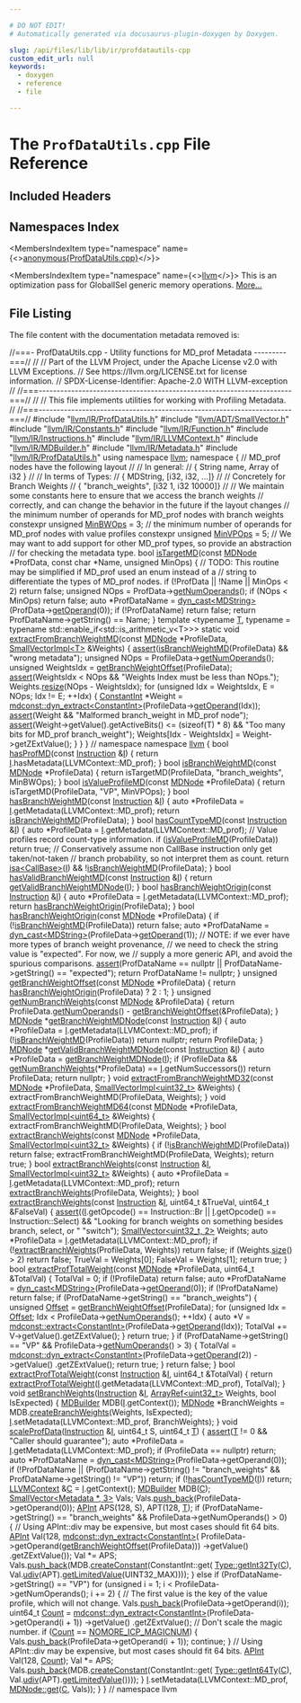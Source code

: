 ```yaml
---

# DO NOT EDIT!
# Automatically generated via docusaurus-plugin-doxygen by Doxygen.

slug: /api/files/lib/lib/ir/profdatautils-cpp
custom_edit_url: null
keywords:
  - doxygen
  - reference
  - file

---
```





# The `ProfDataUtils.cpp` File Reference

<DoxygenPage pluginConfig={pluginConfig}>



## Included Headers

<IncludesList>
<IncludesListItem
  filePath="llvm/IR/ProfDataUtils.h"
  permalink="/docs/api/files/include/include/llvm/include/llvm/ir/profdatautils-h"
  isLocal="true" />
<IncludesListItem
  filePath="llvm/ADT/SmallVector.h"
  permalink="/docs/api/files/include/include/llvm/include/llvm/adt/smallvector-h"
  isLocal="true" />
<IncludesListItem
  filePath="llvm/IR/Constants.h"
  permalink="/docs/api/files/include/include/llvm/include/llvm/ir/constants-h"
  isLocal="true" />
<IncludesListItem
  filePath="llvm/IR/Function.h"
  permalink="/docs/api/files/include/include/llvm/include/llvm/ir/function-h"
  isLocal="true" />
<IncludesListItem
  filePath="llvm/IR/Instructions.h"
  permalink="/docs/api/files/include/include/llvm/include/llvm/ir/instructions-h"
  isLocal="true" />
<IncludesListItem
  filePath="llvm/IR/LLVMContext.h"
  permalink="/docs/api/files/include/include/llvm/include/llvm/ir/llvmcontext-h"
  isLocal="true" />
<IncludesListItem
  filePath="llvm/IR/MDBuilder.h"
  permalink="/docs/api/files/include/include/llvm/include/llvm/ir/mdbuilder-h"
  isLocal="true" />
<IncludesListItem
  filePath="llvm/IR/Metadata.h"
  permalink="/docs/api/files/include/include/llvm/include/llvm/ir/metadata-h"
  isLocal="true" />
</IncludesList>

## Namespaces Index

<MembersIndex>

<MembersIndexItem
  type="namespace"
  name={<><a href="/docs/api/namespaces/anonymous-profdatautils-cpp-">anonymous&#123;ProfDataUtils.cpp&#125;</a></>}>
</MembersIndexItem>

<MembersIndexItem
  type="namespace"
  name={<><a href="/docs/api/namespaces/llvm">llvm</a></>}>
This is an optimization pass for GlobalISel generic memory operations. <a href="/docs/api/namespaces/llvm/#details">More...</a>
</MembersIndexItem>

</MembersIndex>


## File Listing

The file content with the documentation metadata removed is:

<ProgramListing>

<Link id="l00001" /><CodeLine lineNumber="1"><Highlight kind="comment">//===- ProfDataUtils.cpp - Utility functions for MD&#95;prof Metadata ---------===//</Highlight><Highlight kind="normal"></Highlight></CodeLine>
<Link id="l00002" /><CodeLine lineNumber="2"><Highlight kind="normal"></Highlight><Highlight kind="comment">//</Highlight><Highlight kind="normal"></Highlight></CodeLine>
<Link id="l00003" /><CodeLine lineNumber="3"><Highlight kind="normal"></Highlight><Highlight kind="comment">// Part of the LLVM Project, under the Apache License v2.0 with LLVM Exceptions.</Highlight><Highlight kind="normal"></Highlight></CodeLine>
<Link id="l00004" /><CodeLine lineNumber="4"><Highlight kind="normal"></Highlight><Highlight kind="comment">// See https://llvm.org/LICENSE.txt for license information.</Highlight><Highlight kind="normal"></Highlight></CodeLine>
<Link id="l00005" /><CodeLine lineNumber="5"><Highlight kind="normal"></Highlight><Highlight kind="comment">// SPDX-License-Identifier: Apache-2.0 WITH LLVM-exception</Highlight><Highlight kind="normal"></Highlight></CodeLine>
<Link id="l00006" /><CodeLine lineNumber="6"><Highlight kind="normal"></Highlight><Highlight kind="comment">//</Highlight><Highlight kind="normal"></Highlight></CodeLine>
<Link id="l00007" /><CodeLine lineNumber="7"><Highlight kind="normal"></Highlight><Highlight kind="comment">//===----------------------------------------------------------------------===//</Highlight><Highlight kind="normal"></Highlight></CodeLine>
<Link id="l00008" /><CodeLine lineNumber="8"><Highlight kind="normal"></Highlight><Highlight kind="comment">//</Highlight><Highlight kind="normal"></Highlight></CodeLine>
<Link id="l00009" /><CodeLine lineNumber="9"><Highlight kind="normal"></Highlight><Highlight kind="comment">// This file implements utilities for working with Profiling Metadata.</Highlight><Highlight kind="normal"></Highlight></CodeLine>
<Link id="l00010" /><CodeLine lineNumber="10"><Highlight kind="normal"></Highlight><Highlight kind="comment">//</Highlight><Highlight kind="normal"></Highlight></CodeLine>
<Link id="l00011" /><CodeLine lineNumber="11"><Highlight kind="normal"></Highlight><Highlight kind="comment">//===----------------------------------------------------------------------===//</Highlight><Highlight kind="normal"></Highlight></CodeLine>
<Link id="l00012" /><CodeLine lineNumber="12"><Highlight kind="normal"></Highlight></CodeLine>
<Link id="l00013" /><CodeLine lineNumber="13"><Highlight kind="normal"></Highlight><Highlight kind="preprocessor">#include &quot;<a href="/docs/api/files/include/include/llvm/include/llvm/ir/profdatautils-h">llvm/IR/ProfDataUtils.h</a>&quot;</Highlight><Highlight kind="normal"></Highlight></CodeLine>
<Link id="l00014" /><CodeLine lineNumber="14"><Highlight kind="normal"></Highlight><Highlight kind="preprocessor">#include &quot;<a href="/docs/api/files/include/include/llvm/include/llvm/adt/smallvector-h">llvm/ADT/SmallVector.h</a>&quot;</Highlight><Highlight kind="normal"></Highlight></CodeLine>
<Link id="l00015" /><CodeLine lineNumber="15"><Highlight kind="normal"></Highlight><Highlight kind="preprocessor">#include &quot;<a href="/docs/api/files/include/include/llvm/include/llvm/ir/constants-h">llvm/IR/Constants.h</a>&quot;</Highlight><Highlight kind="normal"></Highlight></CodeLine>
<Link id="l00016" /><CodeLine lineNumber="16"><Highlight kind="normal"></Highlight><Highlight kind="preprocessor">#include &quot;<a href="/docs/api/files/include/include/llvm/include/llvm/ir/function-h">llvm/IR/Function.h</a>&quot;</Highlight><Highlight kind="normal"></Highlight></CodeLine>
<Link id="l00017" /><CodeLine lineNumber="17"><Highlight kind="normal"></Highlight><Highlight kind="preprocessor">#include &quot;<a href="/docs/api/files/include/include/llvm/include/llvm/ir/instructions-h">llvm/IR/Instructions.h</a>&quot;</Highlight><Highlight kind="normal"></Highlight></CodeLine>
<Link id="l00018" /><CodeLine lineNumber="18"><Highlight kind="normal"></Highlight><Highlight kind="preprocessor">#include &quot;<a href="/docs/api/files/include/include/llvm/include/llvm/ir/llvmcontext-h">llvm/IR/LLVMContext.h</a>&quot;</Highlight><Highlight kind="normal"></Highlight></CodeLine>
<Link id="l00019" /><CodeLine lineNumber="19"><Highlight kind="normal"></Highlight><Highlight kind="preprocessor">#include &quot;<a href="/docs/api/files/include/include/llvm/include/llvm/ir/mdbuilder-h">llvm/IR/MDBuilder.h</a>&quot;</Highlight><Highlight kind="normal"></Highlight></CodeLine>
<Link id="l00020" /><CodeLine lineNumber="20"><Highlight kind="normal"></Highlight><Highlight kind="preprocessor">#include &quot;<a href="/docs/api/files/include/include/llvm/include/llvm/ir/metadata-h">llvm/IR/Metadata.h</a>&quot;</Highlight><Highlight kind="normal"></Highlight></CodeLine>
<Link id="l00021" /><CodeLine lineNumber="21"><Highlight kind="normal"></Highlight><Highlight kind="preprocessor">#include &quot;<a href="/docs/api/files/include/include/llvm/include/llvm/ir/profdatautils-h">llvm/IR/ProfDataUtils.h</a>&quot;</Highlight><Highlight kind="normal"></Highlight></CodeLine>
<Link id="l00022" /><CodeLine lineNumber="22"><Highlight kind="normal"></Highlight></CodeLine>
<Link id="l00023" /><CodeLine lineNumber="23"><Highlight kind="normal"></Highlight><Highlight kind="keyword">using namespace </Highlight><Highlight kind="normal"><a href="/docs/api/namespaces/llvm">llvm</a>;</Highlight></CodeLine>
<Link id="l00024" /><CodeLine lineNumber="24"><Highlight kind="normal"></Highlight></CodeLine>
<Link id="l00025" /><CodeLine lineNumber="25" lineLink="/docs/api/namespaces/anonymous-profdatautils-cpp-"><Highlight kind="normal"></Highlight><Highlight kind="keyword">namespace </Highlight><Highlight kind="normal">&#123;</Highlight></CodeLine>
<Link id="l00026" /><CodeLine lineNumber="26"><Highlight kind="normal"></Highlight></CodeLine>
<Link id="l00027" /><CodeLine lineNumber="27"><Highlight kind="normal"></Highlight><Highlight kind="comment">// MD&#95;prof nodes have the following layout</Highlight><Highlight kind="normal"></Highlight></CodeLine>
<Link id="l00028" /><CodeLine lineNumber="28"><Highlight kind="normal"></Highlight><Highlight kind="comment">//</Highlight><Highlight kind="normal"></Highlight></CodeLine>
<Link id="l00029" /><CodeLine lineNumber="29"><Highlight kind="normal"></Highlight><Highlight kind="comment">// In general:</Highlight><Highlight kind="normal"></Highlight></CodeLine>
<Link id="l00030" /><CodeLine lineNumber="30"><Highlight kind="normal"></Highlight><Highlight kind="comment">// &#123; String name,         Array of i32   &#125;</Highlight><Highlight kind="normal"></Highlight></CodeLine>
<Link id="l00031" /><CodeLine lineNumber="31"><Highlight kind="normal"></Highlight><Highlight kind="comment">//</Highlight><Highlight kind="normal"></Highlight></CodeLine>
<Link id="l00032" /><CodeLine lineNumber="32"><Highlight kind="normal"></Highlight><Highlight kind="comment">// In terms of Types:</Highlight><Highlight kind="normal"></Highlight></CodeLine>
<Link id="l00033" /><CodeLine lineNumber="33"><Highlight kind="normal"></Highlight><Highlight kind="comment">// &#123; MDString,            &#91;i32, i32, ...&#93;&#125;</Highlight><Highlight kind="normal"></Highlight></CodeLine>
<Link id="l00034" /><CodeLine lineNumber="34"><Highlight kind="normal"></Highlight><Highlight kind="comment">//</Highlight><Highlight kind="normal"></Highlight></CodeLine>
<Link id="l00035" /><CodeLine lineNumber="35"><Highlight kind="normal"></Highlight><Highlight kind="comment">// Concretely for Branch Weights</Highlight><Highlight kind="normal"></Highlight></CodeLine>
<Link id="l00036" /><CodeLine lineNumber="36"><Highlight kind="normal"></Highlight><Highlight kind="comment">// &#123; &quot;branch&#95;weights&quot;,    &#91;i32 1, i32 10000&#93;&#125;</Highlight><Highlight kind="normal"></Highlight></CodeLine>
<Link id="l00037" /><CodeLine lineNumber="37"><Highlight kind="normal"></Highlight><Highlight kind="comment">//</Highlight><Highlight kind="normal"></Highlight></CodeLine>
<Link id="l00038" /><CodeLine lineNumber="38"><Highlight kind="normal"></Highlight><Highlight kind="comment">// We maintain some constants here to ensure that we access the branch weights</Highlight><Highlight kind="normal"></Highlight></CodeLine>
<Link id="l00039" /><CodeLine lineNumber="39"><Highlight kind="normal"></Highlight><Highlight kind="comment">// correctly, and can change the behavior in the future if the layout changes</Highlight><Highlight kind="normal"></Highlight></CodeLine>
<Link id="l00040" /><CodeLine lineNumber="40"><Highlight kind="normal"></Highlight></CodeLine>
<Link id="l00041" /><CodeLine lineNumber="41"><Highlight kind="normal"></Highlight><Highlight kind="comment">// the minimum number of operands for MD&#95;prof nodes with branch weights</Highlight><Highlight kind="normal"></Highlight></CodeLine>
<Link id="l00042" /><CodeLine lineNumber="42" lineLink="/docs/api/namespaces/anonymous-profdatautils-cpp-/#a69685b5bc0d5f83ece82cc0f14f98c3d"><Highlight kind="normal"></Highlight><Highlight kind="keyword">constexpr</Highlight><Highlight kind="normal"> </Highlight><Highlight kind="keywordtype">unsigned</Highlight><Highlight kind="normal"> <a href="/docs/api/namespaces/anonymous-profdatautils-cpp-/#a69685b5bc0d5f83ece82cc0f14f98c3d">MinBWOps</a> = 3;</Highlight></CodeLine>
<Link id="l00043" /><CodeLine lineNumber="43"><Highlight kind="normal"></Highlight></CodeLine>
<Link id="l00044" /><CodeLine lineNumber="44"><Highlight kind="normal"></Highlight><Highlight kind="comment">// the minimum number of operands for MD&#95;prof nodes with value profiles</Highlight><Highlight kind="normal"></Highlight></CodeLine>
<Link id="l00045" /><CodeLine lineNumber="45" lineLink="/docs/api/namespaces/anonymous-profdatautils-cpp-/#ad847e85368d4e2f0c8f80e93022613df"><Highlight kind="normal"></Highlight><Highlight kind="keyword">constexpr</Highlight><Highlight kind="normal"> </Highlight><Highlight kind="keywordtype">unsigned</Highlight><Highlight kind="normal"> <a href="/docs/api/namespaces/anonymous-profdatautils-cpp-/#ad847e85368d4e2f0c8f80e93022613df">MinVPOps</a> = 5;</Highlight></CodeLine>
<Link id="l00046" /><CodeLine lineNumber="46"><Highlight kind="normal"></Highlight></CodeLine>
<Link id="l00047" /><CodeLine lineNumber="47"><Highlight kind="normal"></Highlight><Highlight kind="comment">// We may want to add support for other MD&#95;prof types, so provide an abstraction</Highlight><Highlight kind="normal"></Highlight></CodeLine>
<Link id="l00048" /><CodeLine lineNumber="48"><Highlight kind="normal"></Highlight><Highlight kind="comment">// for checking the metadata type.</Highlight><Highlight kind="normal"></Highlight></CodeLine>
<Link id="l00049" /><CodeLine lineNumber="49" lineLink="/docs/api/namespaces/anonymous-profdatautils-cpp-/#a4165ad643e7321af612edeab1eb482c5"><Highlight kind="normal"></Highlight><Highlight kind="keywordtype">bool</Highlight><Highlight kind="normal"> <a href="/docs/api/namespaces/anonymous-profdatautils-cpp-/#a4165ad643e7321af612edeab1eb482c5">isTargetMD</a>(</Highlight><Highlight kind="keyword">const</Highlight><Highlight kind="normal"> <a href="/docs/api/classes/llvm/mdnode">MDNode</a> &#42;ProfData, </Highlight><Highlight kind="keyword">const</Highlight><Highlight kind="normal"> </Highlight><Highlight kind="keywordtype">char</Highlight><Highlight kind="normal"> &#42;Name, </Highlight><Highlight kind="keywordtype">unsigned</Highlight><Highlight kind="normal"> MinOps) &#123;</Highlight></CodeLine>
<Link id="l00050" /><CodeLine lineNumber="50"><Highlight kind="normal">  </Highlight><Highlight kind="comment">// TODO: This routine may be simplified if MD&#95;prof used an enum instead of a</Highlight><Highlight kind="normal"></Highlight></CodeLine>
<Link id="l00051" /><CodeLine lineNumber="51"><Highlight kind="normal">  </Highlight><Highlight kind="comment">// string to differentiate the types of MD&#95;prof nodes.</Highlight><Highlight kind="normal"></Highlight></CodeLine>
<Link id="l00052" /><CodeLine lineNumber="52"><Highlight kind="normal">  </Highlight><Highlight kind="keywordflow">if</Highlight><Highlight kind="normal"> (!ProfData || !Name || MinOps &lt; 2)</Highlight></CodeLine>
<Link id="l00053" /><CodeLine lineNumber="53"><Highlight kind="normal">    </Highlight><Highlight kind="keywordflow">return</Highlight><Highlight kind="normal"> </Highlight><Highlight kind="keyword">false</Highlight><Highlight kind="normal">;</Highlight></CodeLine>
<Link id="l00054" /><CodeLine lineNumber="54"><Highlight kind="normal"></Highlight></CodeLine>
<Link id="l00055" /><CodeLine lineNumber="55"><Highlight kind="normal">  </Highlight><Highlight kind="keywordtype">unsigned</Highlight><Highlight kind="normal"> NOps = ProfData-&gt;<a href="/docs/api/classes/llvm/mdnode/#aa4068e37ec583962685e3567dc102ae5">getNumOperands</a>();</Highlight></CodeLine>
<Link id="l00056" /><CodeLine lineNumber="56"><Highlight kind="normal">  </Highlight><Highlight kind="keywordflow">if</Highlight><Highlight kind="normal"> (NOps &lt; MinOps)</Highlight></CodeLine>
<Link id="l00057" /><CodeLine lineNumber="57"><Highlight kind="normal">    </Highlight><Highlight kind="keywordflow">return</Highlight><Highlight kind="normal"> </Highlight><Highlight kind="keyword">false</Highlight><Highlight kind="normal">;</Highlight></CodeLine>
<Link id="l00058" /><CodeLine lineNumber="58"><Highlight kind="normal"></Highlight></CodeLine>
<Link id="l00059" /><CodeLine lineNumber="59"><Highlight kind="normal">  </Highlight><Highlight kind="keyword">auto</Highlight><Highlight kind="normal"> &#42;ProfDataName = <a href="/docs/api/namespaces/llvm/#a22eeee01734061ac1b31ccd994c49eef">dyn&#95;cast&lt;MDString&gt;</a>(ProfData-&gt;<a href="/docs/api/classes/llvm/mdnode/#a42409838a49255a3770da1469872f20b">getOperand</a>(0));</Highlight></CodeLine>
<Link id="l00060" /><CodeLine lineNumber="60"><Highlight kind="normal">  </Highlight><Highlight kind="keywordflow">if</Highlight><Highlight kind="normal"> (!ProfDataName)</Highlight></CodeLine>
<Link id="l00061" /><CodeLine lineNumber="61"><Highlight kind="normal">    </Highlight><Highlight kind="keywordflow">return</Highlight><Highlight kind="normal"> </Highlight><Highlight kind="keyword">false</Highlight><Highlight kind="normal">;</Highlight></CodeLine>
<Link id="l00062" /><CodeLine lineNumber="62"><Highlight kind="normal"></Highlight></CodeLine>
<Link id="l00063" /><CodeLine lineNumber="63"><Highlight kind="normal">  </Highlight><Highlight kind="keywordflow">return</Highlight><Highlight kind="normal"> ProfDataName-&gt;getString() == Name;</Highlight></CodeLine>
<Link id="l00064" /><CodeLine lineNumber="64"><Highlight kind="normal">&#125;</Highlight></CodeLine>
<Link id="l00065" /><CodeLine lineNumber="65"><Highlight kind="normal"></Highlight></CodeLine>
<Link id="l00066" /><CodeLine lineNumber="66"><Highlight kind="normal"></Highlight><Highlight kind="keyword">template</Highlight><Highlight kind="normal"> &lt;</Highlight><Highlight kind="keyword">typename</Highlight><Highlight kind="normal"> <a href="/docs/api/files/lib/lib/target/lib/target/mips/mips16isellowering-cpp/#a0acb682b8260ab1c60b918599864e2e5">T</a>,</Highlight></CodeLine>
<Link id="l00067" /><CodeLine lineNumber="67"><Highlight kind="normal">          </Highlight><Highlight kind="keyword">typename</Highlight><Highlight kind="normal"> = </Highlight><Highlight kind="keyword">typename</Highlight><Highlight kind="normal"> std::enable&#95;if&lt;std::is&#95;arithmetic&#95;v&lt;T&gt;&gt;&gt;</Highlight></CodeLine>
<Link id="l00068" /><CodeLine lineNumber="68" lineLink="/docs/api/namespaces/anonymous-profdatautils-cpp-/#ab93f9a286fcf61c8d72594caa6aa7ddc"><Highlight kind="normal"></Highlight><Highlight kind="keyword">static</Highlight><Highlight kind="normal"> </Highlight><Highlight kind="keywordtype">void</Highlight><Highlight kind="normal"> <a href="/docs/api/namespaces/anonymous-profdatautils-cpp-/#ab93f9a286fcf61c8d72594caa6aa7ddc">extractFromBranchWeightMD</a>(</Highlight><Highlight kind="keyword">const</Highlight><Highlight kind="normal"> <a href="/docs/api/classes/llvm/mdnode">MDNode</a> &#42;ProfileData,</Highlight></CodeLine>
<Link id="l00069" /><CodeLine lineNumber="69"><Highlight kind="normal">                                      <a href="/docs/api/classes/llvm/smallvectorimpl">SmallVectorImpl&lt;T&gt;</a> &amp;Weights) &#123;</Highlight></CodeLine>
<Link id="l00070" /><CodeLine lineNumber="70"><Highlight kind="normal">  <a href="/docs/api/files/lib/lib/target/lib/target/amdgpu/silowercontrolflow-cpp/#a4868c5d81c5ccc98c47aeab6244346a0">assert</a>(<a href="/docs/api/namespaces/llvm/#a22a8d67378bdf609c775adf92488b659">isBranchWeightMD</a>(ProfileData) &amp;&amp; </Highlight><Highlight kind="stringliteral">&quot;wrong metadata&quot;</Highlight><Highlight kind="normal">);</Highlight></CodeLine>
<Link id="l00071" /><CodeLine lineNumber="71"><Highlight kind="normal"></Highlight></CodeLine>
<Link id="l00072" /><CodeLine lineNumber="72"><Highlight kind="normal">  </Highlight><Highlight kind="keywordtype">unsigned</Highlight><Highlight kind="normal"> NOps = ProfileData-&gt;<a href="/docs/api/classes/llvm/mdnode/#aa4068e37ec583962685e3567dc102ae5">getNumOperands</a>();</Highlight></CodeLine>
<Link id="l00073" /><CodeLine lineNumber="73"><Highlight kind="normal">  </Highlight><Highlight kind="keywordtype">unsigned</Highlight><Highlight kind="normal"> WeightsIdx = <a href="/docs/api/namespaces/llvm/#a190b7828e6a82c286f4cc4b276386eb9">getBranchWeightOffset</a>(ProfileData);</Highlight></CodeLine>
<Link id="l00074" /><CodeLine lineNumber="74"><Highlight kind="normal">  <a href="/docs/api/files/lib/lib/target/lib/target/amdgpu/silowercontrolflow-cpp/#a4868c5d81c5ccc98c47aeab6244346a0">assert</a>(WeightsIdx &lt; NOps &amp;&amp; </Highlight><Highlight kind="stringliteral">&quot;Weights Index must be less than NOps.&quot;</Highlight><Highlight kind="normal">);</Highlight></CodeLine>
<Link id="l00075" /><CodeLine lineNumber="75"><Highlight kind="normal">  Weights.<a href="/docs/api/classes/llvm/smallvectorimpl/#ad0b3d8447f88377b62d9c019f3c4e118">resize</a>(NOps - WeightsIdx);</Highlight></CodeLine>
<Link id="l00076" /><CodeLine lineNumber="76"><Highlight kind="normal"></Highlight></CodeLine>
<Link id="l00077" /><CodeLine lineNumber="77"><Highlight kind="normal">  </Highlight><Highlight kind="keywordflow">for</Highlight><Highlight kind="normal"> (</Highlight><Highlight kind="keywordtype">unsigned</Highlight><Highlight kind="normal"> Idx = WeightsIdx, E = NOps; Idx != E; ++Idx) &#123;</Highlight></CodeLine>
<Link id="l00078" /><CodeLine lineNumber="78"><Highlight kind="normal">    <a href="/docs/api/classes/llvm/constantint">ConstantInt</a> &#42;Weight =</Highlight></CodeLine>
<Link id="l00079" /><CodeLine lineNumber="79"><Highlight kind="normal">        <a href="/docs/api/namespaces/llvm/mdconst/#ad7ca5290dc5789cbeae763690e6edccf">mdconst::dyn&#95;extract&lt;ConstantInt&gt;</a>(ProfileData-&gt;<a href="/docs/api/classes/llvm/mdnode/#a42409838a49255a3770da1469872f20b">getOperand</a>(Idx));</Highlight></CodeLine>
<Link id="l00080" /><CodeLine lineNumber="80"><Highlight kind="normal">    <a href="/docs/api/files/lib/lib/target/lib/target/amdgpu/silowercontrolflow-cpp/#a4868c5d81c5ccc98c47aeab6244346a0">assert</a>(Weight &amp;&amp; </Highlight><Highlight kind="stringliteral">&quot;Malformed branch&#95;weight in MD&#95;prof node&quot;</Highlight><Highlight kind="normal">);</Highlight></CodeLine>
<Link id="l00081" /><CodeLine lineNumber="81"><Highlight kind="normal">    <a href="/docs/api/files/lib/lib/target/lib/target/amdgpu/silowercontrolflow-cpp/#a4868c5d81c5ccc98c47aeab6244346a0">assert</a>(Weight-&gt;getValue().getActiveBits() &lt;= (</Highlight><Highlight kind="keyword">sizeof</Highlight><Highlight kind="normal">(T) &#42; 8) &amp;&amp;</Highlight></CodeLine>
<Link id="l00082" /><CodeLine lineNumber="82"><Highlight kind="normal">           </Highlight><Highlight kind="stringliteral">&quot;Too many bits for MD&#95;prof branch&#95;weight&quot;</Highlight><Highlight kind="normal">);</Highlight></CodeLine>
<Link id="l00083" /><CodeLine lineNumber="83"><Highlight kind="normal">    Weights&#91;Idx - WeightsIdx&#93; = Weight-&gt;getZExtValue();</Highlight></CodeLine>
<Link id="l00084" /><CodeLine lineNumber="84"><Highlight kind="normal">  &#125;</Highlight></CodeLine>
<Link id="l00085" /><CodeLine lineNumber="85"><Highlight kind="normal">&#125;</Highlight></CodeLine>
<Link id="l00086" /><CodeLine lineNumber="86"><Highlight kind="normal"></Highlight></CodeLine>
<Link id="l00087" /><CodeLine lineNumber="87"><Highlight kind="normal">&#125; </Highlight><Highlight kind="comment">// namespace</Highlight><Highlight kind="normal"></Highlight></CodeLine>
<Link id="l00088" /><CodeLine lineNumber="88"><Highlight kind="normal"></Highlight></CodeLine>
<Link id="l00089" /><CodeLine lineNumber="89"><Highlight kind="normal"></Highlight><Highlight kind="keyword">namespace </Highlight><Highlight kind="normal"><a href="/docs/api/namespaces/llvm">llvm</a> &#123;</Highlight></CodeLine>
<Link id="l00090" /><CodeLine lineNumber="90"><Highlight kind="normal"></Highlight></CodeLine>
<Link id="l00091" /><CodeLine lineNumber="91" lineLink="/docs/api/namespaces/llvm/#aa5a9c575148a0d9d3fe6f57ae789a040"><Highlight kind="normal"></Highlight><Highlight kind="keywordtype">bool</Highlight><Highlight kind="normal"> <a href="/docs/api/namespaces/llvm/#aa5a9c575148a0d9d3fe6f57ae789a040">hasProfMD</a>(</Highlight><Highlight kind="keyword">const</Highlight><Highlight kind="normal"> <a href="/docs/api/classes/llvm/instruction">Instruction</a> &amp;<a href="/docs/api/files/lib/lib/support/md5-cpp/#ac0eafdc9ee161b71e7af98af736952fd">I</a>) &#123;</Highlight></CodeLine>
<Link id="l00092" /><CodeLine lineNumber="92"><Highlight kind="normal">  </Highlight><Highlight kind="keywordflow">return</Highlight><Highlight kind="normal"> <a href="/docs/api/files/lib/lib/support/md5-cpp/#ac0eafdc9ee161b71e7af98af736952fd">I</a>.hasMetadata(LLVMContext::MD&#95;prof);</Highlight></CodeLine>
<Link id="l00093" /><CodeLine lineNumber="93"><Highlight kind="normal">&#125;</Highlight></CodeLine>
<Link id="l00094" /><CodeLine lineNumber="94"><Highlight kind="normal"></Highlight></CodeLine>
<Link id="l00095" /><CodeLine lineNumber="95" lineLink="/docs/api/namespaces/llvm/#a22a8d67378bdf609c775adf92488b659"><Highlight kind="normal"></Highlight><Highlight kind="keywordtype">bool</Highlight><Highlight kind="normal"> <a href="/docs/api/namespaces/llvm/#a22a8d67378bdf609c775adf92488b659">isBranchWeightMD</a>(</Highlight><Highlight kind="keyword">const</Highlight><Highlight kind="normal"> <a href="/docs/api/classes/llvm/mdnode">MDNode</a> &#42;ProfileData) &#123;</Highlight></CodeLine>
<Link id="l00096" /><CodeLine lineNumber="96"><Highlight kind="normal">  </Highlight><Highlight kind="keywordflow">return</Highlight><Highlight kind="normal"> isTargetMD(ProfileData, </Highlight><Highlight kind="stringliteral">&quot;branch&#95;weights&quot;</Highlight><Highlight kind="normal">, MinBWOps);</Highlight></CodeLine>
<Link id="l00097" /><CodeLine lineNumber="97"><Highlight kind="normal">&#125;</Highlight></CodeLine>
<Link id="l00098" /><CodeLine lineNumber="98"><Highlight kind="normal"></Highlight></CodeLine>
<Link id="l00099" /><CodeLine lineNumber="99" lineLink="/docs/api/namespaces/llvm/#a953de4af9e560a2cf74c6acfd46f1ba6"><Highlight kind="normal"></Highlight><Highlight kind="keywordtype">bool</Highlight><Highlight kind="normal"> <a href="/docs/api/namespaces/llvm/#a953de4af9e560a2cf74c6acfd46f1ba6">isValueProfileMD</a>(</Highlight><Highlight kind="keyword">const</Highlight><Highlight kind="normal"> <a href="/docs/api/classes/llvm/mdnode">MDNode</a> &#42;ProfileData) &#123;</Highlight></CodeLine>
<Link id="l00100" /><CodeLine lineNumber="100"><Highlight kind="normal">  </Highlight><Highlight kind="keywordflow">return</Highlight><Highlight kind="normal"> isTargetMD(ProfileData, </Highlight><Highlight kind="stringliteral">&quot;VP&quot;</Highlight><Highlight kind="normal">, MinVPOps);</Highlight></CodeLine>
<Link id="l00101" /><CodeLine lineNumber="101"><Highlight kind="normal">&#125;</Highlight></CodeLine>
<Link id="l00102" /><CodeLine lineNumber="102"><Highlight kind="normal"></Highlight></CodeLine>
<Link id="l00103" /><CodeLine lineNumber="103" lineLink="/docs/api/namespaces/llvm/#add2fce2ce0e32b20e41b0aa9f8ca70c2"><Highlight kind="normal"></Highlight><Highlight kind="keywordtype">bool</Highlight><Highlight kind="normal"> <a href="/docs/api/namespaces/llvm/#add2fce2ce0e32b20e41b0aa9f8ca70c2">hasBranchWeightMD</a>(</Highlight><Highlight kind="keyword">const</Highlight><Highlight kind="normal"> <a href="/docs/api/classes/llvm/instruction">Instruction</a> &amp;<a href="/docs/api/files/lib/lib/support/md5-cpp/#ac0eafdc9ee161b71e7af98af736952fd">I</a>) &#123;</Highlight></CodeLine>
<Link id="l00104" /><CodeLine lineNumber="104"><Highlight kind="normal">  </Highlight><Highlight kind="keyword">auto</Highlight><Highlight kind="normal"> &#42;ProfileData = <a href="/docs/api/files/lib/lib/support/md5-cpp/#ac0eafdc9ee161b71e7af98af736952fd">I</a>.getMetadata(LLVMContext::MD&#95;prof);</Highlight></CodeLine>
<Link id="l00105" /><CodeLine lineNumber="105"><Highlight kind="normal">  </Highlight><Highlight kind="keywordflow">return</Highlight><Highlight kind="normal"> <a href="/docs/api/namespaces/llvm/#a22a8d67378bdf609c775adf92488b659">isBranchWeightMD</a>(ProfileData);</Highlight></CodeLine>
<Link id="l00106" /><CodeLine lineNumber="106"><Highlight kind="normal">&#125;</Highlight></CodeLine>
<Link id="l00107" /><CodeLine lineNumber="107"><Highlight kind="normal"></Highlight></CodeLine>
<Link id="l00108" /><CodeLine lineNumber="108" lineLink="/docs/api/namespaces/llvm/#a97f8ce009e9ccc89c44acedc5fb129d0"><Highlight kind="normal"></Highlight><Highlight kind="keywordtype">bool</Highlight><Highlight kind="normal"> <a href="/docs/api/namespaces/llvm/#a97f8ce009e9ccc89c44acedc5fb129d0">hasCountTypeMD</a>(</Highlight><Highlight kind="keyword">const</Highlight><Highlight kind="normal"> <a href="/docs/api/classes/llvm/instruction">Instruction</a> &amp;<a href="/docs/api/files/lib/lib/support/md5-cpp/#ac0eafdc9ee161b71e7af98af736952fd">I</a>) &#123;</Highlight></CodeLine>
<Link id="l00109" /><CodeLine lineNumber="109"><Highlight kind="normal">  </Highlight><Highlight kind="keyword">auto</Highlight><Highlight kind="normal"> &#42;ProfileData = <a href="/docs/api/files/lib/lib/support/md5-cpp/#ac0eafdc9ee161b71e7af98af736952fd">I</a>.getMetadata(LLVMContext::MD&#95;prof);</Highlight></CodeLine>
<Link id="l00110" /><CodeLine lineNumber="110"><Highlight kind="normal">  </Highlight><Highlight kind="comment">// Value profiles record count-type information.</Highlight><Highlight kind="normal"></Highlight></CodeLine>
<Link id="l00111" /><CodeLine lineNumber="111"><Highlight kind="normal">  </Highlight><Highlight kind="keywordflow">if</Highlight><Highlight kind="normal"> (<a href="/docs/api/namespaces/llvm/#a953de4af9e560a2cf74c6acfd46f1ba6">isValueProfileMD</a>(ProfileData))</Highlight></CodeLine>
<Link id="l00112" /><CodeLine lineNumber="112"><Highlight kind="normal">    </Highlight><Highlight kind="keywordflow">return</Highlight><Highlight kind="normal"> </Highlight><Highlight kind="keyword">true</Highlight><Highlight kind="normal">;</Highlight></CodeLine>
<Link id="l00113" /><CodeLine lineNumber="113"><Highlight kind="normal">  </Highlight><Highlight kind="comment">// Conservatively assume non CallBase instruction only get taken/not-taken</Highlight><Highlight kind="normal"></Highlight></CodeLine>
<Link id="l00114" /><CodeLine lineNumber="114"><Highlight kind="normal">  </Highlight><Highlight kind="comment">// branch probability, so not interpret them as count.</Highlight><Highlight kind="normal"></Highlight></CodeLine>
<Link id="l00115" /><CodeLine lineNumber="115"><Highlight kind="normal">  </Highlight><Highlight kind="keywordflow">return</Highlight><Highlight kind="normal"> <a href="/docs/api/namespaces/llvm/#a92ca992e52dddc420f4b069cae06dfbe">isa&lt;CallBase&gt;</a>(<a href="/docs/api/files/lib/lib/support/md5-cpp/#ac0eafdc9ee161b71e7af98af736952fd">I</a>) &amp;&amp; !<a href="/docs/api/namespaces/llvm/#a22a8d67378bdf609c775adf92488b659">isBranchWeightMD</a>(ProfileData);</Highlight></CodeLine>
<Link id="l00116" /><CodeLine lineNumber="116"><Highlight kind="normal">&#125;</Highlight></CodeLine>
<Link id="l00117" /><CodeLine lineNumber="117"><Highlight kind="normal"></Highlight></CodeLine>
<Link id="l00118" /><CodeLine lineNumber="118" lineLink="/docs/api/namespaces/llvm/#a763fc760b3f95cdd3389fdb004122381"><Highlight kind="normal"></Highlight><Highlight kind="keywordtype">bool</Highlight><Highlight kind="normal"> <a href="/docs/api/namespaces/llvm/#a763fc760b3f95cdd3389fdb004122381">hasValidBranchWeightMD</a>(</Highlight><Highlight kind="keyword">const</Highlight><Highlight kind="normal"> <a href="/docs/api/classes/llvm/instruction">Instruction</a> &amp;<a href="/docs/api/files/lib/lib/support/md5-cpp/#ac0eafdc9ee161b71e7af98af736952fd">I</a>) &#123;</Highlight></CodeLine>
<Link id="l00119" /><CodeLine lineNumber="119"><Highlight kind="normal">  </Highlight><Highlight kind="keywordflow">return</Highlight><Highlight kind="normal"> <a href="/docs/api/namespaces/llvm/#a6da87e96231847cc11de9fd5d5020d40">getValidBranchWeightMDNode</a>(<a href="/docs/api/files/lib/lib/support/md5-cpp/#ac0eafdc9ee161b71e7af98af736952fd">I</a>);</Highlight></CodeLine>
<Link id="l00120" /><CodeLine lineNumber="120"><Highlight kind="normal">&#125;</Highlight></CodeLine>
<Link id="l00121" /><CodeLine lineNumber="121"><Highlight kind="normal"></Highlight></CodeLine>
<Link id="l00122" /><CodeLine lineNumber="122" lineLink="/docs/api/namespaces/llvm/#a4a3bd60427b33355559566bdec3c9f90"><Highlight kind="normal"></Highlight><Highlight kind="keywordtype">bool</Highlight><Highlight kind="normal"> <a href="/docs/api/namespaces/llvm/#a4a3bd60427b33355559566bdec3c9f90">hasBranchWeightOrigin</a>(</Highlight><Highlight kind="keyword">const</Highlight><Highlight kind="normal"> <a href="/docs/api/classes/llvm/instruction">Instruction</a> &amp;<a href="/docs/api/files/lib/lib/support/md5-cpp/#ac0eafdc9ee161b71e7af98af736952fd">I</a>) &#123;</Highlight></CodeLine>
<Link id="l00123" /><CodeLine lineNumber="123"><Highlight kind="normal">  </Highlight><Highlight kind="keyword">auto</Highlight><Highlight kind="normal"> &#42;ProfileData = <a href="/docs/api/files/lib/lib/support/md5-cpp/#ac0eafdc9ee161b71e7af98af736952fd">I</a>.getMetadata(LLVMContext::MD&#95;prof);</Highlight></CodeLine>
<Link id="l00124" /><CodeLine lineNumber="124"><Highlight kind="normal">  </Highlight><Highlight kind="keywordflow">return</Highlight><Highlight kind="normal"> <a href="/docs/api/namespaces/llvm/#a4a3bd60427b33355559566bdec3c9f90">hasBranchWeightOrigin</a>(ProfileData);</Highlight></CodeLine>
<Link id="l00125" /><CodeLine lineNumber="125"><Highlight kind="normal">&#125;</Highlight></CodeLine>
<Link id="l00126" /><CodeLine lineNumber="126"><Highlight kind="normal"></Highlight></CodeLine>
<Link id="l00127" /><CodeLine lineNumber="127" lineLink="/docs/api/namespaces/llvm/#a2d57fb2bfb22b9e559e40ba2d2951eed"><Highlight kind="normal"></Highlight><Highlight kind="keywordtype">bool</Highlight><Highlight kind="normal"> <a href="/docs/api/namespaces/llvm/#a4a3bd60427b33355559566bdec3c9f90">hasBranchWeightOrigin</a>(</Highlight><Highlight kind="keyword">const</Highlight><Highlight kind="normal"> <a href="/docs/api/classes/llvm/mdnode">MDNode</a> &#42;ProfileData) &#123;</Highlight></CodeLine>
<Link id="l00128" /><CodeLine lineNumber="128"><Highlight kind="normal">  </Highlight><Highlight kind="keywordflow">if</Highlight><Highlight kind="normal"> (!<a href="/docs/api/namespaces/llvm/#a22a8d67378bdf609c775adf92488b659">isBranchWeightMD</a>(ProfileData))</Highlight></CodeLine>
<Link id="l00129" /><CodeLine lineNumber="129"><Highlight kind="normal">    </Highlight><Highlight kind="keywordflow">return</Highlight><Highlight kind="normal"> </Highlight><Highlight kind="keyword">false</Highlight><Highlight kind="normal">;</Highlight></CodeLine>
<Link id="l00130" /><CodeLine lineNumber="130"><Highlight kind="normal">  </Highlight><Highlight kind="keyword">auto</Highlight><Highlight kind="normal"> &#42;ProfDataName = <a href="/docs/api/namespaces/llvm/#a22eeee01734061ac1b31ccd994c49eef">dyn&#95;cast&lt;MDString&gt;</a>(ProfileData-&gt;<a href="/docs/api/classes/llvm/mdnode/#a42409838a49255a3770da1469872f20b">getOperand</a>(1));</Highlight></CodeLine>
<Link id="l00131" /><CodeLine lineNumber="131"><Highlight kind="normal">  </Highlight><Highlight kind="comment">// NOTE: if we ever have more types of branch weight provenance,</Highlight><Highlight kind="normal"></Highlight></CodeLine>
<Link id="l00132" /><CodeLine lineNumber="132"><Highlight kind="normal">  </Highlight><Highlight kind="comment">// we need to check the string value is &quot;expected&quot;. For now, we</Highlight><Highlight kind="normal"></Highlight></CodeLine>
<Link id="l00133" /><CodeLine lineNumber="133"><Highlight kind="normal">  </Highlight><Highlight kind="comment">// supply a more generic API, and avoid the spurious comparisons.</Highlight><Highlight kind="normal"></Highlight></CodeLine>
<Link id="l00134" /><CodeLine lineNumber="134"><Highlight kind="normal">  <a href="/docs/api/files/lib/lib/target/lib/target/amdgpu/silowercontrolflow-cpp/#a4868c5d81c5ccc98c47aeab6244346a0">assert</a>(ProfDataName == </Highlight><Highlight kind="keyword">nullptr</Highlight><Highlight kind="normal"> || ProfDataName-&gt;getString() == </Highlight><Highlight kind="stringliteral">&quot;expected&quot;</Highlight><Highlight kind="normal">);</Highlight></CodeLine>
<Link id="l00135" /><CodeLine lineNumber="135"><Highlight kind="normal">  </Highlight><Highlight kind="keywordflow">return</Highlight><Highlight kind="normal"> ProfDataName != </Highlight><Highlight kind="keyword">nullptr</Highlight><Highlight kind="normal">;</Highlight></CodeLine>
<Link id="l00136" /><CodeLine lineNumber="136"><Highlight kind="normal">&#125;</Highlight></CodeLine>
<Link id="l00137" /><CodeLine lineNumber="137"><Highlight kind="normal"></Highlight></CodeLine>
<Link id="l00138" /><CodeLine lineNumber="138" lineLink="/docs/api/namespaces/llvm/#a190b7828e6a82c286f4cc4b276386eb9"><Highlight kind="normal"></Highlight><Highlight kind="keywordtype">unsigned</Highlight><Highlight kind="normal"> <a href="/docs/api/namespaces/llvm/#a190b7828e6a82c286f4cc4b276386eb9">getBranchWeightOffset</a>(</Highlight><Highlight kind="keyword">const</Highlight><Highlight kind="normal"> <a href="/docs/api/classes/llvm/mdnode">MDNode</a> &#42;ProfileData) &#123;</Highlight></CodeLine>
<Link id="l00139" /><CodeLine lineNumber="139"><Highlight kind="normal">  </Highlight><Highlight kind="keywordflow">return</Highlight><Highlight kind="normal"> <a href="/docs/api/namespaces/llvm/#a4a3bd60427b33355559566bdec3c9f90">hasBranchWeightOrigin</a>(ProfileData) ? 2 : 1;</Highlight></CodeLine>
<Link id="l00140" /><CodeLine lineNumber="140"><Highlight kind="normal">&#125;</Highlight></CodeLine>
<Link id="l00141" /><CodeLine lineNumber="141"><Highlight kind="normal"></Highlight></CodeLine>
<Link id="l00142" /><CodeLine lineNumber="142" lineLink="/docs/api/namespaces/llvm/#a9ae7aa4385fe141a9199e31383611b6b"><Highlight kind="normal"></Highlight><Highlight kind="keywordtype">unsigned</Highlight><Highlight kind="normal"> <a href="/docs/api/namespaces/llvm/#a9ae7aa4385fe141a9199e31383611b6b">getNumBranchWeights</a>(</Highlight><Highlight kind="keyword">const</Highlight><Highlight kind="normal"> <a href="/docs/api/classes/llvm/mdnode">MDNode</a> &amp;ProfileData) &#123;</Highlight></CodeLine>
<Link id="l00143" /><CodeLine lineNumber="143"><Highlight kind="normal">  </Highlight><Highlight kind="keywordflow">return</Highlight><Highlight kind="normal"> ProfileData.<a href="/docs/api/classes/llvm/mdnode/#aa4068e37ec583962685e3567dc102ae5">getNumOperands</a>() - <a href="/docs/api/namespaces/llvm/#a190b7828e6a82c286f4cc4b276386eb9">getBranchWeightOffset</a>(&amp;ProfileData);</Highlight></CodeLine>
<Link id="l00144" /><CodeLine lineNumber="144"><Highlight kind="normal">&#125;</Highlight></CodeLine>
<Link id="l00145" /><CodeLine lineNumber="145"><Highlight kind="normal"></Highlight></CodeLine>
<Link id="l00146" /><CodeLine lineNumber="146" lineLink="/docs/api/namespaces/llvm/#a3475c6d4bdcc4da34ea01a05f01becf2"><Highlight kind="normal"><a href="/docs/api/classes/llvm/mdnode">MDNode</a> &#42;<a href="/docs/api/namespaces/llvm/#a3475c6d4bdcc4da34ea01a05f01becf2">getBranchWeightMDNode</a>(</Highlight><Highlight kind="keyword">const</Highlight><Highlight kind="normal"> <a href="/docs/api/classes/llvm/instruction">Instruction</a> &amp;<a href="/docs/api/files/lib/lib/support/md5-cpp/#ac0eafdc9ee161b71e7af98af736952fd">I</a>) &#123;</Highlight></CodeLine>
<Link id="l00147" /><CodeLine lineNumber="147"><Highlight kind="normal">  </Highlight><Highlight kind="keyword">auto</Highlight><Highlight kind="normal"> &#42;ProfileData = <a href="/docs/api/files/lib/lib/support/md5-cpp/#ac0eafdc9ee161b71e7af98af736952fd">I</a>.getMetadata(LLVMContext::MD&#95;prof);</Highlight></CodeLine>
<Link id="l00148" /><CodeLine lineNumber="148"><Highlight kind="normal">  </Highlight><Highlight kind="keywordflow">if</Highlight><Highlight kind="normal"> (!<a href="/docs/api/namespaces/llvm/#a22a8d67378bdf609c775adf92488b659">isBranchWeightMD</a>(ProfileData))</Highlight></CodeLine>
<Link id="l00149" /><CodeLine lineNumber="149"><Highlight kind="normal">    </Highlight><Highlight kind="keywordflow">return</Highlight><Highlight kind="normal"> </Highlight><Highlight kind="keyword">nullptr</Highlight><Highlight kind="normal">;</Highlight></CodeLine>
<Link id="l00150" /><CodeLine lineNumber="150"><Highlight kind="normal">  </Highlight><Highlight kind="keywordflow">return</Highlight><Highlight kind="normal"> ProfileData;</Highlight></CodeLine>
<Link id="l00151" /><CodeLine lineNumber="151"><Highlight kind="normal">&#125;</Highlight></CodeLine>
<Link id="l00152" /><CodeLine lineNumber="152"><Highlight kind="normal"></Highlight></CodeLine>
<Link id="l00153" /><CodeLine lineNumber="153" lineLink="/docs/api/namespaces/llvm/#a6da87e96231847cc11de9fd5d5020d40"><Highlight kind="normal"><a href="/docs/api/classes/llvm/mdnode">MDNode</a> &#42;<a href="/docs/api/namespaces/llvm/#a6da87e96231847cc11de9fd5d5020d40">getValidBranchWeightMDNode</a>(</Highlight><Highlight kind="keyword">const</Highlight><Highlight kind="normal"> <a href="/docs/api/classes/llvm/instruction">Instruction</a> &amp;<a href="/docs/api/files/lib/lib/support/md5-cpp/#ac0eafdc9ee161b71e7af98af736952fd">I</a>) &#123;</Highlight></CodeLine>
<Link id="l00154" /><CodeLine lineNumber="154"><Highlight kind="normal">  </Highlight><Highlight kind="keyword">auto</Highlight><Highlight kind="normal"> &#42;ProfileData = <a href="/docs/api/namespaces/llvm/#a3475c6d4bdcc4da34ea01a05f01becf2">getBranchWeightMDNode</a>(<a href="/docs/api/files/lib/lib/support/md5-cpp/#ac0eafdc9ee161b71e7af98af736952fd">I</a>);</Highlight></CodeLine>
<Link id="l00155" /><CodeLine lineNumber="155"><Highlight kind="normal">  </Highlight><Highlight kind="keywordflow">if</Highlight><Highlight kind="normal"> (ProfileData &amp;&amp; <a href="/docs/api/namespaces/llvm/#a9ae7aa4385fe141a9199e31383611b6b">getNumBranchWeights</a>(&#42;ProfileData) == <a href="/docs/api/files/lib/lib/support/md5-cpp/#ac0eafdc9ee161b71e7af98af736952fd">I</a>.getNumSuccessors())</Highlight></CodeLine>
<Link id="l00156" /><CodeLine lineNumber="156"><Highlight kind="normal">    </Highlight><Highlight kind="keywordflow">return</Highlight><Highlight kind="normal"> ProfileData;</Highlight></CodeLine>
<Link id="l00157" /><CodeLine lineNumber="157"><Highlight kind="normal">  </Highlight><Highlight kind="keywordflow">return</Highlight><Highlight kind="normal"> </Highlight><Highlight kind="keyword">nullptr</Highlight><Highlight kind="normal">;</Highlight></CodeLine>
<Link id="l00158" /><CodeLine lineNumber="158"><Highlight kind="normal">&#125;</Highlight></CodeLine>
<Link id="l00159" /><CodeLine lineNumber="159"><Highlight kind="normal"></Highlight></CodeLine>
<Link id="l00160" /><CodeLine lineNumber="160" lineLink="/docs/api/namespaces/llvm/#a9dd75bd614e308588ff636bbe93265cc"><Highlight kind="normal"></Highlight><Highlight kind="keywordtype">void</Highlight><Highlight kind="normal"> <a href="/docs/api/namespaces/llvm/#a9dd75bd614e308588ff636bbe93265cc">extractFromBranchWeightMD32</a>(</Highlight><Highlight kind="keyword">const</Highlight><Highlight kind="normal"> <a href="/docs/api/classes/llvm/mdnode">MDNode</a> &#42;ProfileData,</Highlight></CodeLine>
<Link id="l00161" /><CodeLine lineNumber="161"><Highlight kind="normal">                                 <a href="/docs/api/classes/llvm/smallvectorimpl">SmallVectorImpl&lt;uint32&#95;t&gt;</a> &amp;Weights) &#123;</Highlight></CodeLine>
<Link id="l00162" /><CodeLine lineNumber="162"><Highlight kind="normal">  extractFromBranchWeightMD(ProfileData, Weights);</Highlight></CodeLine>
<Link id="l00163" /><CodeLine lineNumber="163"><Highlight kind="normal">&#125;</Highlight></CodeLine>
<Link id="l00164" /><CodeLine lineNumber="164"><Highlight kind="normal"></Highlight></CodeLine>
<Link id="l00165" /><CodeLine lineNumber="165" lineLink="/docs/api/namespaces/llvm/#afdf5ff7a7057ac7dbec6cdf4a3132dca"><Highlight kind="normal"></Highlight><Highlight kind="keywordtype">void</Highlight><Highlight kind="normal"> <a href="/docs/api/namespaces/llvm/#afdf5ff7a7057ac7dbec6cdf4a3132dca">extractFromBranchWeightMD64</a>(</Highlight><Highlight kind="keyword">const</Highlight><Highlight kind="normal"> <a href="/docs/api/classes/llvm/mdnode">MDNode</a> &#42;ProfileData,</Highlight></CodeLine>
<Link id="l00166" /><CodeLine lineNumber="166"><Highlight kind="normal">                                 <a href="/docs/api/classes/llvm/smallvectorimpl">SmallVectorImpl&lt;uint64&#95;t&gt;</a> &amp;Weights) &#123;</Highlight></CodeLine>
<Link id="l00167" /><CodeLine lineNumber="167"><Highlight kind="normal">  extractFromBranchWeightMD(ProfileData, Weights);</Highlight></CodeLine>
<Link id="l00168" /><CodeLine lineNumber="168"><Highlight kind="normal">&#125;</Highlight></CodeLine>
<Link id="l00169" /><CodeLine lineNumber="169"><Highlight kind="normal"></Highlight></CodeLine>
<Link id="l00170" /><CodeLine lineNumber="170" lineLink="/docs/api/namespaces/llvm/#ac19cbbc4935a23e1d44f65e1eaba6b1d"><Highlight kind="normal"></Highlight><Highlight kind="keywordtype">bool</Highlight><Highlight kind="normal"> <a href="/docs/api/namespaces/llvm/#ac19cbbc4935a23e1d44f65e1eaba6b1d">extractBranchWeights</a>(</Highlight><Highlight kind="keyword">const</Highlight><Highlight kind="normal"> <a href="/docs/api/classes/llvm/mdnode">MDNode</a> &#42;ProfileData,</Highlight></CodeLine>
<Link id="l00171" /><CodeLine lineNumber="171"><Highlight kind="normal">                          <a href="/docs/api/classes/llvm/smallvectorimpl">SmallVectorImpl&lt;uint32&#95;t&gt;</a> &amp;Weights) &#123;</Highlight></CodeLine>
<Link id="l00172" /><CodeLine lineNumber="172"><Highlight kind="normal">  </Highlight><Highlight kind="keywordflow">if</Highlight><Highlight kind="normal"> (!<a href="/docs/api/namespaces/llvm/#a22a8d67378bdf609c775adf92488b659">isBranchWeightMD</a>(ProfileData))</Highlight></CodeLine>
<Link id="l00173" /><CodeLine lineNumber="173"><Highlight kind="normal">    </Highlight><Highlight kind="keywordflow">return</Highlight><Highlight kind="normal"> </Highlight><Highlight kind="keyword">false</Highlight><Highlight kind="normal">;</Highlight></CodeLine>
<Link id="l00174" /><CodeLine lineNumber="174"><Highlight kind="normal">  extractFromBranchWeightMD(ProfileData, Weights);</Highlight></CodeLine>
<Link id="l00175" /><CodeLine lineNumber="175"><Highlight kind="normal">  </Highlight><Highlight kind="keywordflow">return</Highlight><Highlight kind="normal"> </Highlight><Highlight kind="keyword">true</Highlight><Highlight kind="normal">;</Highlight></CodeLine>
<Link id="l00176" /><CodeLine lineNumber="176"><Highlight kind="normal">&#125;</Highlight></CodeLine>
<Link id="l00177" /><CodeLine lineNumber="177"><Highlight kind="normal"></Highlight></CodeLine>
<Link id="l00178" /><CodeLine lineNumber="178" lineLink="/docs/api/namespaces/llvm/#ac7a710120ed290c3d507c925edabb431"><Highlight kind="normal"></Highlight><Highlight kind="keywordtype">bool</Highlight><Highlight kind="normal"> <a href="/docs/api/namespaces/llvm/#ac19cbbc4935a23e1d44f65e1eaba6b1d">extractBranchWeights</a>(</Highlight><Highlight kind="keyword">const</Highlight><Highlight kind="normal"> <a href="/docs/api/classes/llvm/instruction">Instruction</a> &amp;<a href="/docs/api/files/lib/lib/support/md5-cpp/#ac0eafdc9ee161b71e7af98af736952fd">I</a>,</Highlight></CodeLine>
<Link id="l00179" /><CodeLine lineNumber="179"><Highlight kind="normal">                          <a href="/docs/api/classes/llvm/smallvectorimpl">SmallVectorImpl&lt;uint32&#95;t&gt;</a> &amp;Weights) &#123;</Highlight></CodeLine>
<Link id="l00180" /><CodeLine lineNumber="180"><Highlight kind="normal">  </Highlight><Highlight kind="keyword">auto</Highlight><Highlight kind="normal"> &#42;ProfileData = <a href="/docs/api/files/lib/lib/support/md5-cpp/#ac0eafdc9ee161b71e7af98af736952fd">I</a>.getMetadata(LLVMContext::MD&#95;prof);</Highlight></CodeLine>
<Link id="l00181" /><CodeLine lineNumber="181"><Highlight kind="normal">  </Highlight><Highlight kind="keywordflow">return</Highlight><Highlight kind="normal"> <a href="/docs/api/namespaces/llvm/#ac19cbbc4935a23e1d44f65e1eaba6b1d">extractBranchWeights</a>(ProfileData, Weights);</Highlight></CodeLine>
<Link id="l00182" /><CodeLine lineNumber="182"><Highlight kind="normal">&#125;</Highlight></CodeLine>
<Link id="l00183" /><CodeLine lineNumber="183"><Highlight kind="normal"></Highlight></CodeLine>
<Link id="l00184" /><CodeLine lineNumber="184" lineLink="/docs/api/namespaces/llvm/#a71f46ea083b99c11351681d613bde3d0"><Highlight kind="normal"></Highlight><Highlight kind="keywordtype">bool</Highlight><Highlight kind="normal"> <a href="/docs/api/namespaces/llvm/#ac19cbbc4935a23e1d44f65e1eaba6b1d">extractBranchWeights</a>(</Highlight><Highlight kind="keyword">const</Highlight><Highlight kind="normal"> <a href="/docs/api/classes/llvm/instruction">Instruction</a> &amp;<a href="/docs/api/files/lib/lib/support/md5-cpp/#ac0eafdc9ee161b71e7af98af736952fd">I</a>, uint64&#95;t &amp;TrueVal,</Highlight></CodeLine>
<Link id="l00185" /><CodeLine lineNumber="185"><Highlight kind="normal">                          uint64&#95;t &amp;FalseVal) &#123;</Highlight></CodeLine>
<Link id="l00186" /><CodeLine lineNumber="186"><Highlight kind="normal">  <a href="/docs/api/files/lib/lib/target/lib/target/amdgpu/silowercontrolflow-cpp/#a4868c5d81c5ccc98c47aeab6244346a0">assert</a>((<a href="/docs/api/files/lib/lib/support/md5-cpp/#ac0eafdc9ee161b71e7af98af736952fd">I</a>.getOpcode() == Instruction::Br ||</Highlight></CodeLine>
<Link id="l00187" /><CodeLine lineNumber="187"><Highlight kind="normal">          <a href="/docs/api/files/lib/lib/support/md5-cpp/#ac0eafdc9ee161b71e7af98af736952fd">I</a>.getOpcode() == Instruction::Select) &amp;&amp;</Highlight></CodeLine>
<Link id="l00188" /><CodeLine lineNumber="188"><Highlight kind="normal">         </Highlight><Highlight kind="stringliteral">&quot;Looking for branch weights on something besides branch, select, or &quot;</Highlight><Highlight kind="normal"></Highlight></CodeLine>
<Link id="l00189" /><CodeLine lineNumber="189"><Highlight kind="normal">         </Highlight><Highlight kind="stringliteral">&quot;switch&quot;</Highlight><Highlight kind="normal">);</Highlight></CodeLine>
<Link id="l00190" /><CodeLine lineNumber="190"><Highlight kind="normal"></Highlight></CodeLine>
<Link id="l00191" /><CodeLine lineNumber="191"><Highlight kind="normal">  <a href="/docs/api/classes/llvm/smallvector">SmallVector&lt;uint32&#95;t, 2&gt;</a> Weights;</Highlight></CodeLine>
<Link id="l00192" /><CodeLine lineNumber="192"><Highlight kind="normal">  </Highlight><Highlight kind="keyword">auto</Highlight><Highlight kind="normal"> &#42;ProfileData = <a href="/docs/api/files/lib/lib/support/md5-cpp/#ac0eafdc9ee161b71e7af98af736952fd">I</a>.getMetadata(LLVMContext::MD&#95;prof);</Highlight></CodeLine>
<Link id="l00193" /><CodeLine lineNumber="193"><Highlight kind="normal">  </Highlight><Highlight kind="keywordflow">if</Highlight><Highlight kind="normal"> (!<a href="/docs/api/namespaces/llvm/#ac19cbbc4935a23e1d44f65e1eaba6b1d">extractBranchWeights</a>(ProfileData, Weights))</Highlight></CodeLine>
<Link id="l00194" /><CodeLine lineNumber="194"><Highlight kind="normal">    </Highlight><Highlight kind="keywordflow">return</Highlight><Highlight kind="normal"> </Highlight><Highlight kind="keyword">false</Highlight><Highlight kind="normal">;</Highlight></CodeLine>
<Link id="l00195" /><CodeLine lineNumber="195"><Highlight kind="normal"></Highlight></CodeLine>
<Link id="l00196" /><CodeLine lineNumber="196"><Highlight kind="normal">  </Highlight><Highlight kind="keywordflow">if</Highlight><Highlight kind="normal"> (Weights.<a href="/docs/api/classes/llvm/smallvectortemplatecommon/#a1c479a8c434377c2b8cb056bdfdfc201">size</a>() &gt; 2)</Highlight></CodeLine>
<Link id="l00197" /><CodeLine lineNumber="197"><Highlight kind="normal">    </Highlight><Highlight kind="keywordflow">return</Highlight><Highlight kind="normal"> </Highlight><Highlight kind="keyword">false</Highlight><Highlight kind="normal">;</Highlight></CodeLine>
<Link id="l00198" /><CodeLine lineNumber="198"><Highlight kind="normal"></Highlight></CodeLine>
<Link id="l00199" /><CodeLine lineNumber="199"><Highlight kind="normal">  TrueVal = Weights&#91;0&#93;;</Highlight></CodeLine>
<Link id="l00200" /><CodeLine lineNumber="200"><Highlight kind="normal">  FalseVal = Weights&#91;1&#93;;</Highlight></CodeLine>
<Link id="l00201" /><CodeLine lineNumber="201"><Highlight kind="normal">  </Highlight><Highlight kind="keywordflow">return</Highlight><Highlight kind="normal"> </Highlight><Highlight kind="keyword">true</Highlight><Highlight kind="normal">;</Highlight></CodeLine>
<Link id="l00202" /><CodeLine lineNumber="202"><Highlight kind="normal">&#125;</Highlight></CodeLine>
<Link id="l00203" /><CodeLine lineNumber="203"><Highlight kind="normal"></Highlight></CodeLine>
<Link id="l00204" /><CodeLine lineNumber="204" lineLink="/docs/api/namespaces/llvm/#a17c107232f5b1b3c9b7da7402b873562"><Highlight kind="normal"></Highlight><Highlight kind="keywordtype">bool</Highlight><Highlight kind="normal"> <a href="/docs/api/namespaces/llvm/#a17c107232f5b1b3c9b7da7402b873562">extractProfTotalWeight</a>(</Highlight><Highlight kind="keyword">const</Highlight><Highlight kind="normal"> <a href="/docs/api/classes/llvm/mdnode">MDNode</a> &#42;ProfileData, uint64&#95;t &amp;TotalVal) &#123;</Highlight></CodeLine>
<Link id="l00205" /><CodeLine lineNumber="205"><Highlight kind="normal">  TotalVal = 0;</Highlight></CodeLine>
<Link id="l00206" /><CodeLine lineNumber="206"><Highlight kind="normal">  </Highlight><Highlight kind="keywordflow">if</Highlight><Highlight kind="normal"> (!ProfileData)</Highlight></CodeLine>
<Link id="l00207" /><CodeLine lineNumber="207"><Highlight kind="normal">    </Highlight><Highlight kind="keywordflow">return</Highlight><Highlight kind="normal"> </Highlight><Highlight kind="keyword">false</Highlight><Highlight kind="normal">;</Highlight></CodeLine>
<Link id="l00208" /><CodeLine lineNumber="208"><Highlight kind="normal"></Highlight></CodeLine>
<Link id="l00209" /><CodeLine lineNumber="209"><Highlight kind="normal">  </Highlight><Highlight kind="keyword">auto</Highlight><Highlight kind="normal"> &#42;ProfDataName = <a href="/docs/api/namespaces/llvm/#a22eeee01734061ac1b31ccd994c49eef">dyn&#95;cast&lt;MDString&gt;</a>(ProfileData-&gt;<a href="/docs/api/classes/llvm/mdnode/#a42409838a49255a3770da1469872f20b">getOperand</a>(0));</Highlight></CodeLine>
<Link id="l00210" /><CodeLine lineNumber="210"><Highlight kind="normal">  </Highlight><Highlight kind="keywordflow">if</Highlight><Highlight kind="normal"> (!ProfDataName)</Highlight></CodeLine>
<Link id="l00211" /><CodeLine lineNumber="211"><Highlight kind="normal">    </Highlight><Highlight kind="keywordflow">return</Highlight><Highlight kind="normal"> </Highlight><Highlight kind="keyword">false</Highlight><Highlight kind="normal">;</Highlight></CodeLine>
<Link id="l00212" /><CodeLine lineNumber="212"><Highlight kind="normal"></Highlight></CodeLine>
<Link id="l00213" /><CodeLine lineNumber="213"><Highlight kind="normal">  </Highlight><Highlight kind="keywordflow">if</Highlight><Highlight kind="normal"> (ProfDataName-&gt;getString() == </Highlight><Highlight kind="stringliteral">&quot;branch&#95;weights&quot;</Highlight><Highlight kind="normal">) &#123;</Highlight></CodeLine>
<Link id="l00214" /><CodeLine lineNumber="214"><Highlight kind="normal">    </Highlight><Highlight kind="keywordtype">unsigned</Highlight><Highlight kind="normal"> <a href="/docs/api/namespaces/llvm/#a05f5b9a11bdcc5feba62899f95dcf878a3134224cba2545bc57954d3b072aebb4">Offset</a> = <a href="/docs/api/namespaces/llvm/#a190b7828e6a82c286f4cc4b276386eb9">getBranchWeightOffset</a>(ProfileData);</Highlight></CodeLine>
<Link id="l00215" /><CodeLine lineNumber="215"><Highlight kind="normal">    </Highlight><Highlight kind="keywordflow">for</Highlight><Highlight kind="normal"> (</Highlight><Highlight kind="keywordtype">unsigned</Highlight><Highlight kind="normal"> Idx = <a href="/docs/api/namespaces/llvm/#a05f5b9a11bdcc5feba62899f95dcf878a3134224cba2545bc57954d3b072aebb4">Offset</a>; Idx &lt; ProfileData-&gt;<a href="/docs/api/classes/llvm/mdnode/#aa4068e37ec583962685e3567dc102ae5">getNumOperands</a>(); ++Idx) &#123;</Highlight></CodeLine>
<Link id="l00216" /><CodeLine lineNumber="216"><Highlight kind="normal">      </Highlight><Highlight kind="keyword">auto</Highlight><Highlight kind="normal"> &#42;V = <a href="/docs/api/namespaces/llvm/mdconst/#ad938857d6c6603847adf3a8cbe403d17">mdconst::extract&lt;ConstantInt&gt;</a>(ProfileData-&gt;<a href="/docs/api/classes/llvm/mdnode/#a42409838a49255a3770da1469872f20b">getOperand</a>(Idx));</Highlight></CodeLine>
<Link id="l00217" /><CodeLine lineNumber="217"><Highlight kind="normal">      TotalVal += V-&gt;getValue().getZExtValue();</Highlight></CodeLine>
<Link id="l00218" /><CodeLine lineNumber="218"><Highlight kind="normal">    &#125;</Highlight></CodeLine>
<Link id="l00219" /><CodeLine lineNumber="219"><Highlight kind="normal">    </Highlight><Highlight kind="keywordflow">return</Highlight><Highlight kind="normal"> </Highlight><Highlight kind="keyword">true</Highlight><Highlight kind="normal">;</Highlight></CodeLine>
<Link id="l00220" /><CodeLine lineNumber="220"><Highlight kind="normal">  &#125;</Highlight></CodeLine>
<Link id="l00221" /><CodeLine lineNumber="221"><Highlight kind="normal"></Highlight></CodeLine>
<Link id="l00222" /><CodeLine lineNumber="222"><Highlight kind="normal">  </Highlight><Highlight kind="keywordflow">if</Highlight><Highlight kind="normal"> (ProfDataName-&gt;getString() == </Highlight><Highlight kind="stringliteral">&quot;VP&quot;</Highlight><Highlight kind="normal"> &amp;&amp; ProfileData-&gt;<a href="/docs/api/classes/llvm/mdnode/#aa4068e37ec583962685e3567dc102ae5">getNumOperands</a>() &gt; 3) &#123;</Highlight></CodeLine>
<Link id="l00223" /><CodeLine lineNumber="223"><Highlight kind="normal">    TotalVal = <a href="/docs/api/namespaces/llvm/mdconst/#ad7ca5290dc5789cbeae763690e6edccf">mdconst::dyn&#95;extract&lt;ConstantInt&gt;</a>(ProfileData-&gt;<a href="/docs/api/classes/llvm/mdnode/#a42409838a49255a3770da1469872f20b">getOperand</a>(2))</Highlight></CodeLine>
<Link id="l00224" /><CodeLine lineNumber="224"><Highlight kind="normal">                   -&gt;getValue()</Highlight></CodeLine>
<Link id="l00225" /><CodeLine lineNumber="225"><Highlight kind="normal">                   .getZExtValue();</Highlight></CodeLine>
<Link id="l00226" /><CodeLine lineNumber="226"><Highlight kind="normal">    </Highlight><Highlight kind="keywordflow">return</Highlight><Highlight kind="normal"> </Highlight><Highlight kind="keyword">true</Highlight><Highlight kind="normal">;</Highlight></CodeLine>
<Link id="l00227" /><CodeLine lineNumber="227"><Highlight kind="normal">  &#125;</Highlight></CodeLine>
<Link id="l00228" /><CodeLine lineNumber="228"><Highlight kind="normal">  </Highlight><Highlight kind="keywordflow">return</Highlight><Highlight kind="normal"> </Highlight><Highlight kind="keyword">false</Highlight><Highlight kind="normal">;</Highlight></CodeLine>
<Link id="l00229" /><CodeLine lineNumber="229"><Highlight kind="normal">&#125;</Highlight></CodeLine>
<Link id="l00230" /><CodeLine lineNumber="230"><Highlight kind="normal"></Highlight></CodeLine>
<Link id="l00231" /><CodeLine lineNumber="231" lineLink="/docs/api/namespaces/llvm/#a7ab1122a331262ac278f97c8eb9537ac"><Highlight kind="normal"></Highlight><Highlight kind="keywordtype">bool</Highlight><Highlight kind="normal"> <a href="/docs/api/namespaces/llvm/#a17c107232f5b1b3c9b7da7402b873562">extractProfTotalWeight</a>(</Highlight><Highlight kind="keyword">const</Highlight><Highlight kind="normal"> <a href="/docs/api/classes/llvm/instruction">Instruction</a> &amp;<a href="/docs/api/files/lib/lib/support/md5-cpp/#ac0eafdc9ee161b71e7af98af736952fd">I</a>, uint64&#95;t &amp;TotalVal) &#123;</Highlight></CodeLine>
<Link id="l00232" /><CodeLine lineNumber="232"><Highlight kind="normal">  </Highlight><Highlight kind="keywordflow">return</Highlight><Highlight kind="normal"> <a href="/docs/api/namespaces/llvm/#a17c107232f5b1b3c9b7da7402b873562">extractProfTotalWeight</a>(<a href="/docs/api/files/lib/lib/support/md5-cpp/#ac0eafdc9ee161b71e7af98af736952fd">I</a>.getMetadata(LLVMContext::MD&#95;prof), TotalVal);</Highlight></CodeLine>
<Link id="l00233" /><CodeLine lineNumber="233"><Highlight kind="normal">&#125;</Highlight></CodeLine>
<Link id="l00234" /><CodeLine lineNumber="234"><Highlight kind="normal"></Highlight></CodeLine>
<Link id="l00235" /><CodeLine lineNumber="235" lineLink="/docs/api/namespaces/llvm/#a6cf82c052d63a1b464be8e48ff38c48e"><Highlight kind="normal"></Highlight><Highlight kind="keywordtype">void</Highlight><Highlight kind="normal"> <a href="/docs/api/namespaces/llvm/#a6cf82c052d63a1b464be8e48ff38c48e">setBranchWeights</a>(<a href="/docs/api/classes/llvm/instruction">Instruction</a> &amp;<a href="/docs/api/files/lib/lib/support/md5-cpp/#ac0eafdc9ee161b71e7af98af736952fd">I</a>, <a href="/docs/api/classes/llvm/arrayref">ArrayRef&lt;uint32&#95;t&gt;</a> Weights,</Highlight></CodeLine>
<Link id="l00236" /><CodeLine lineNumber="236"><Highlight kind="normal">                      </Highlight><Highlight kind="keywordtype">bool</Highlight><Highlight kind="normal"> IsExpected) &#123;</Highlight></CodeLine>
<Link id="l00237" /><CodeLine lineNumber="237"><Highlight kind="normal">  <a href="/docs/api/classes/llvm/mdbuilder">MDBuilder</a> MDB(<a href="/docs/api/files/lib/lib/support/md5-cpp/#ac0eafdc9ee161b71e7af98af736952fd">I</a>.getContext());</Highlight></CodeLine>
<Link id="l00238" /><CodeLine lineNumber="238"><Highlight kind="normal">  <a href="/docs/api/classes/llvm/mdnode">MDNode</a> &#42;BranchWeights = MDB.<a href="/docs/api/classes/llvm/mdbuilder/#a75043d12a76b84200e9ed593719dc5eb">createBranchWeights</a>(Weights, IsExpected);</Highlight></CodeLine>
<Link id="l00239" /><CodeLine lineNumber="239"><Highlight kind="normal">  <a href="/docs/api/files/lib/lib/support/md5-cpp/#ac0eafdc9ee161b71e7af98af736952fd">I</a>.setMetadata(LLVMContext::MD&#95;prof, BranchWeights);</Highlight></CodeLine>
<Link id="l00240" /><CodeLine lineNumber="240"><Highlight kind="normal">&#125;</Highlight></CodeLine>
<Link id="l00241" /><CodeLine lineNumber="241"><Highlight kind="normal"></Highlight></CodeLine>
<Link id="l00242" /><CodeLine lineNumber="242" lineLink="/docs/api/namespaces/llvm/#af38c031cd1488ca8f80ada31b3df9eac"><Highlight kind="normal"></Highlight><Highlight kind="keywordtype">void</Highlight><Highlight kind="normal"> <a href="/docs/api/namespaces/llvm/#af38c031cd1488ca8f80ada31b3df9eac">scaleProfData</a>(<a href="/docs/api/classes/llvm/instruction">Instruction</a> &amp;<a href="/docs/api/files/lib/lib/support/md5-cpp/#ac0eafdc9ee161b71e7af98af736952fd">I</a>, uint64&#95;t S, uint64&#95;t <a href="/docs/api/files/lib/lib/target/lib/target/mips/mips16isellowering-cpp/#a0acb682b8260ab1c60b918599864e2e5">T</a>) &#123;</Highlight></CodeLine>
<Link id="l00243" /><CodeLine lineNumber="243"><Highlight kind="normal">  <a href="/docs/api/files/lib/lib/target/lib/target/amdgpu/silowercontrolflow-cpp/#a4868c5d81c5ccc98c47aeab6244346a0">assert</a>(<a href="/docs/api/files/lib/lib/target/lib/target/mips/mips16isellowering-cpp/#a0acb682b8260ab1c60b918599864e2e5">T</a> != 0 &amp;&amp; </Highlight><Highlight kind="stringliteral">&quot;Caller should guarantee&quot;</Highlight><Highlight kind="normal">);</Highlight></CodeLine>
<Link id="l00244" /><CodeLine lineNumber="244"><Highlight kind="normal">  </Highlight><Highlight kind="keyword">auto</Highlight><Highlight kind="normal"> &#42;ProfileData = <a href="/docs/api/files/lib/lib/support/md5-cpp/#ac0eafdc9ee161b71e7af98af736952fd">I</a>.getMetadata(LLVMContext::MD&#95;prof);</Highlight></CodeLine>
<Link id="l00245" /><CodeLine lineNumber="245"><Highlight kind="normal">  </Highlight><Highlight kind="keywordflow">if</Highlight><Highlight kind="normal"> (ProfileData == </Highlight><Highlight kind="keyword">nullptr</Highlight><Highlight kind="normal">)</Highlight></CodeLine>
<Link id="l00246" /><CodeLine lineNumber="246"><Highlight kind="normal">    </Highlight><Highlight kind="keywordflow">return</Highlight><Highlight kind="normal">;</Highlight></CodeLine>
<Link id="l00247" /><CodeLine lineNumber="247"><Highlight kind="normal"></Highlight></CodeLine>
<Link id="l00248" /><CodeLine lineNumber="248"><Highlight kind="normal">  </Highlight><Highlight kind="keyword">auto</Highlight><Highlight kind="normal"> &#42;ProfDataName = <a href="/docs/api/namespaces/llvm/#a22eeee01734061ac1b31ccd994c49eef">dyn&#95;cast&lt;MDString&gt;</a>(ProfileData-&gt;getOperand(0));</Highlight></CodeLine>
<Link id="l00249" /><CodeLine lineNumber="249"><Highlight kind="normal">  </Highlight><Highlight kind="keywordflow">if</Highlight><Highlight kind="normal"> (!ProfDataName || (ProfDataName-&gt;getString() != </Highlight><Highlight kind="stringliteral">&quot;branch&#95;weights&quot;</Highlight><Highlight kind="normal"> &amp;&amp;</Highlight></CodeLine>
<Link id="l00250" /><CodeLine lineNumber="250"><Highlight kind="normal">                        ProfDataName-&gt;getString() != </Highlight><Highlight kind="stringliteral">&quot;VP&quot;</Highlight><Highlight kind="normal">))</Highlight></CodeLine>
<Link id="l00251" /><CodeLine lineNumber="251"><Highlight kind="normal">    </Highlight><Highlight kind="keywordflow">return</Highlight><Highlight kind="normal">;</Highlight></CodeLine>
<Link id="l00252" /><CodeLine lineNumber="252"><Highlight kind="normal"></Highlight></CodeLine>
<Link id="l00253" /><CodeLine lineNumber="253"><Highlight kind="normal">  </Highlight><Highlight kind="keywordflow">if</Highlight><Highlight kind="normal"> (!<a href="/docs/api/namespaces/llvm/#a97f8ce009e9ccc89c44acedc5fb129d0">hasCountTypeMD</a>(<a href="/docs/api/files/lib/lib/support/md5-cpp/#ac0eafdc9ee161b71e7af98af736952fd">I</a>))</Highlight></CodeLine>
<Link id="l00254" /><CodeLine lineNumber="254"><Highlight kind="normal">    </Highlight><Highlight kind="keywordflow">return</Highlight><Highlight kind="normal">;</Highlight></CodeLine>
<Link id="l00255" /><CodeLine lineNumber="255"><Highlight kind="normal"></Highlight></CodeLine>
<Link id="l00256" /><CodeLine lineNumber="256"><Highlight kind="normal">  <a href="/docs/api/classes/llvm/llvmcontext">LLVMContext</a> &amp;<a href="/docs/api/namespaces/llvm/callingconv/#ac6aa1387c4375260e2468eb5a77fdb4cafd841a49aec1539bc88abc8ff9e170fb">C</a> = <a href="/docs/api/files/lib/lib/support/md5-cpp/#ac0eafdc9ee161b71e7af98af736952fd">I</a>.getContext();</Highlight></CodeLine>
<Link id="l00257" /><CodeLine lineNumber="257"><Highlight kind="normal"></Highlight></CodeLine>
<Link id="l00258" /><CodeLine lineNumber="258"><Highlight kind="normal">  <a href="/docs/api/classes/llvm/mdbuilder">MDBuilder</a> MDB(<a href="/docs/api/namespaces/llvm/callingconv/#ac6aa1387c4375260e2468eb5a77fdb4cafd841a49aec1539bc88abc8ff9e170fb">C</a>);</Highlight></CodeLine>
<Link id="l00259" /><CodeLine lineNumber="259"><Highlight kind="normal">  <a href="/docs/api/classes/llvm/smallvector">SmallVector&lt;Metadata &#42;, 3&gt;</a> Vals;</Highlight></CodeLine>
<Link id="l00260" /><CodeLine lineNumber="260"><Highlight kind="normal">  Vals.<a href="/docs/api/classes/llvm/smallvectortemplatebase/#af42bfbc067df27c19ee2fc859df58799">push&#95;back</a>(ProfileData-&gt;getOperand(0));</Highlight></CodeLine>
<Link id="l00261" /><CodeLine lineNumber="261"><Highlight kind="normal">  <a href="/docs/api/classes/llvm/apint">APInt</a> APS(128, S), APT(128, <a href="/docs/api/files/lib/lib/target/lib/target/mips/mips16isellowering-cpp/#a0acb682b8260ab1c60b918599864e2e5">T</a>);</Highlight></CodeLine>
<Link id="l00262" /><CodeLine lineNumber="262"><Highlight kind="normal">  </Highlight><Highlight kind="keywordflow">if</Highlight><Highlight kind="normal"> (ProfDataName-&gt;getString() == </Highlight><Highlight kind="stringliteral">&quot;branch&#95;weights&quot;</Highlight><Highlight kind="normal"> &amp;&amp;</Highlight></CodeLine>
<Link id="l00263" /><CodeLine lineNumber="263"><Highlight kind="normal">      ProfileData-&gt;getNumOperands() &gt; 0) &#123;</Highlight></CodeLine>
<Link id="l00264" /><CodeLine lineNumber="264"><Highlight kind="normal">    </Highlight><Highlight kind="comment">// Using APInt::div may be expensive, but most cases should fit 64 bits.</Highlight><Highlight kind="normal"></Highlight></CodeLine>
<Link id="l00265" /><CodeLine lineNumber="265"><Highlight kind="normal">    <a href="/docs/api/classes/llvm/apint">APInt</a> Val(128,</Highlight></CodeLine>
<Link id="l00266" /><CodeLine lineNumber="266"><Highlight kind="normal">              <a href="/docs/api/namespaces/llvm/mdconst/#ad7ca5290dc5789cbeae763690e6edccf">mdconst::dyn&#95;extract&lt;ConstantInt&gt;</a>(</Highlight></CodeLine>
<Link id="l00267" /><CodeLine lineNumber="267"><Highlight kind="normal">                  ProfileData-&gt;getOperand(<a href="/docs/api/namespaces/llvm/#a190b7828e6a82c286f4cc4b276386eb9">getBranchWeightOffset</a>(ProfileData)))</Highlight></CodeLine>
<Link id="l00268" /><CodeLine lineNumber="268"><Highlight kind="normal">                  -&gt;getValue()</Highlight></CodeLine>
<Link id="l00269" /><CodeLine lineNumber="269"><Highlight kind="normal">                  .getZExtValue());</Highlight></CodeLine>
<Link id="l00270" /><CodeLine lineNumber="270"><Highlight kind="normal">    Val &#42;= APS;</Highlight></CodeLine>
<Link id="l00271" /><CodeLine lineNumber="271"><Highlight kind="normal">    Vals.<a href="/docs/api/classes/llvm/smallvectortemplatebase/#af42bfbc067df27c19ee2fc859df58799">push&#95;back</a>(MDB.<a href="/docs/api/classes/llvm/mdbuilder/#a3c8d885c5746db440058fc8a285126b2">createConstant</a>(ConstantInt::get(</Highlight></CodeLine>
<Link id="l00272" /><CodeLine lineNumber="272"><Highlight kind="normal">        <a href="/docs/api/classes/llvm/type/#a30dd396c5b40cd86c1591872e574ccdf">Type::getInt32Ty</a>(<a href="/docs/api/namespaces/llvm/callingconv/#ac6aa1387c4375260e2468eb5a77fdb4cafd841a49aec1539bc88abc8ff9e170fb">C</a>), Val.<a href="/docs/api/classes/llvm/apint/#a05d674becc60ba4ef8cd4dd4d38ac27a">udiv</a>(APT).<a href="/docs/api/classes/llvm/apint/#ab01d8694a759a934e01f1c558c3ce862">getLimitedValue</a>(UINT32&#95;MAX))));</Highlight></CodeLine>
<Link id="l00273" /><CodeLine lineNumber="273"><Highlight kind="normal">  &#125; </Highlight><Highlight kind="keywordflow">else</Highlight><Highlight kind="normal"> </Highlight><Highlight kind="keywordflow">if</Highlight><Highlight kind="normal"> (ProfDataName-&gt;getString() == </Highlight><Highlight kind="stringliteral">&quot;VP&quot;</Highlight><Highlight kind="normal">)</Highlight></CodeLine>
<Link id="l00274" /><CodeLine lineNumber="274"><Highlight kind="normal">    </Highlight><Highlight kind="keywordflow">for</Highlight><Highlight kind="normal"> (</Highlight><Highlight kind="keywordtype">unsigned</Highlight><Highlight kind="normal"> i = 1; i &lt; ProfileData-&gt;getNumOperands(); i += 2) &#123;</Highlight></CodeLine>
<Link id="l00275" /><CodeLine lineNumber="275"><Highlight kind="normal">      </Highlight><Highlight kind="comment">// The first value is the key of the value profile, which will not change.</Highlight><Highlight kind="normal"></Highlight></CodeLine>
<Link id="l00276" /><CodeLine lineNumber="276"><Highlight kind="normal">      Vals.<a href="/docs/api/classes/llvm/smallvectortemplatebase/#af42bfbc067df27c19ee2fc859df58799">push&#95;back</a>(ProfileData-&gt;getOperand(i));</Highlight></CodeLine>
<Link id="l00277" /><CodeLine lineNumber="277"><Highlight kind="normal">      uint64&#95;t <a href="/docs/api/namespaces/llvm/#a845e08be4b0320d66901a66b0c0e9509">Count</a> =</Highlight></CodeLine>
<Link id="l00278" /><CodeLine lineNumber="278"><Highlight kind="normal">          <a href="/docs/api/namespaces/llvm/mdconst/#ad7ca5290dc5789cbeae763690e6edccf">mdconst::dyn&#95;extract&lt;ConstantInt&gt;</a>(ProfileData-&gt;getOperand(i + 1))</Highlight></CodeLine>
<Link id="l00279" /><CodeLine lineNumber="279"><Highlight kind="normal">              -&gt;getValue()</Highlight></CodeLine>
<Link id="l00280" /><CodeLine lineNumber="280"><Highlight kind="normal">              .getZExtValue();</Highlight></CodeLine>
<Link id="l00281" /><CodeLine lineNumber="281"><Highlight kind="normal">      </Highlight><Highlight kind="comment">// Don&#39;t scale the magic number.</Highlight><Highlight kind="normal"></Highlight></CodeLine>
<Link id="l00282" /><CodeLine lineNumber="282"><Highlight kind="normal">      </Highlight><Highlight kind="keywordflow">if</Highlight><Highlight kind="normal"> (<a href="/docs/api/namespaces/llvm/#a845e08be4b0320d66901a66b0c0e9509">Count</a> == <a href="/docs/api/namespaces/llvm/#aee20e86d3817849199a21d19bcc273c5">NOMORE&#95;ICP&#95;MAGICNUM</a>) &#123;</Highlight></CodeLine>
<Link id="l00283" /><CodeLine lineNumber="283"><Highlight kind="normal">        Vals.<a href="/docs/api/classes/llvm/smallvectortemplatebase/#af42bfbc067df27c19ee2fc859df58799">push&#95;back</a>(ProfileData-&gt;getOperand(i + 1));</Highlight></CodeLine>
<Link id="l00284" /><CodeLine lineNumber="284"><Highlight kind="normal">        </Highlight><Highlight kind="keywordflow">continue</Highlight><Highlight kind="normal">;</Highlight></CodeLine>
<Link id="l00285" /><CodeLine lineNumber="285"><Highlight kind="normal">      &#125;</Highlight></CodeLine>
<Link id="l00286" /><CodeLine lineNumber="286"><Highlight kind="normal">      </Highlight><Highlight kind="comment">// Using APInt::div may be expensive, but most cases should fit 64 bits.</Highlight><Highlight kind="normal"></Highlight></CodeLine>
<Link id="l00287" /><CodeLine lineNumber="287"><Highlight kind="normal">      <a href="/docs/api/classes/llvm/apint">APInt</a> Val(128, <a href="/docs/api/namespaces/llvm/#a845e08be4b0320d66901a66b0c0e9509">Count</a>);</Highlight></CodeLine>
<Link id="l00288" /><CodeLine lineNumber="288"><Highlight kind="normal">      Val &#42;= APS;</Highlight></CodeLine>
<Link id="l00289" /><CodeLine lineNumber="289"><Highlight kind="normal">      Vals.<a href="/docs/api/classes/llvm/smallvectortemplatebase/#af42bfbc067df27c19ee2fc859df58799">push&#95;back</a>(MDB.<a href="/docs/api/classes/llvm/mdbuilder/#a3c8d885c5746db440058fc8a285126b2">createConstant</a>(ConstantInt::get(</Highlight></CodeLine>
<Link id="l00290" /><CodeLine lineNumber="290"><Highlight kind="normal">          <a href="/docs/api/classes/llvm/type/#a05186fa23e4d11b9855a9599ba87a4b7">Type::getInt64Ty</a>(<a href="/docs/api/namespaces/llvm/callingconv/#ac6aa1387c4375260e2468eb5a77fdb4cafd841a49aec1539bc88abc8ff9e170fb">C</a>), Val.<a href="/docs/api/classes/llvm/apint/#a05d674becc60ba4ef8cd4dd4d38ac27a">udiv</a>(APT).<a href="/docs/api/classes/llvm/apint/#ab01d8694a759a934e01f1c558c3ce862">getLimitedValue</a>())));</Highlight></CodeLine>
<Link id="l00291" /><CodeLine lineNumber="291"><Highlight kind="normal">    &#125;</Highlight></CodeLine>
<Link id="l00292" /><CodeLine lineNumber="292"><Highlight kind="normal">  <a href="/docs/api/files/lib/lib/support/md5-cpp/#ac0eafdc9ee161b71e7af98af736952fd">I</a>.setMetadata(LLVMContext::MD&#95;prof, <a href="/docs/api/classes/llvm/mdnode/#a7d10a7b9b7f40b04d27ed97c38ea1950">MDNode::get</a>(<a href="/docs/api/namespaces/llvm/callingconv/#ac6aa1387c4375260e2468eb5a77fdb4cafd841a49aec1539bc88abc8ff9e170fb">C</a>, Vals));</Highlight></CodeLine>
<Link id="l00293" /><CodeLine lineNumber="293"><Highlight kind="normal">&#125;</Highlight></CodeLine>
<Link id="l00294" /><CodeLine lineNumber="294"><Highlight kind="normal"></Highlight></CodeLine>
<Link id="l00295" /><CodeLine lineNumber="295"><Highlight kind="normal">&#125; </Highlight><Highlight kind="comment">// namespace llvm</Highlight><Highlight kind="normal"></Highlight></CodeLine>

</ProgramListing>


</DoxygenPage>
